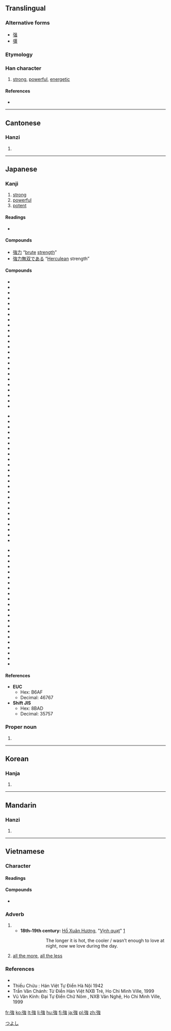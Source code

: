 {{also|强|彊}}
==Translingual==

===Alternative forms===
* [[强]]
* [[彊]]

===Etymology===
{{Han compound|弘|虫|c1=p|c2=s|t2=insect|ls=psc}}

===Han character===
{{Han char|rn=57|rad=弓|as=08|sn=11|four=1323<sub>6</sub>|canj=弓戈中戈 (NILI)|ids=⿰[[弓]][[𧈧]]}}

# [[strong]], [[powerful]], [[energetic]]

====References====
* {{Han ref|kx=0359.230|dkj=09815|hdz=20999.070|uh=5F37|ud=24375|bh=B16A|bd=45418}}

----

==Cantonese==

===Hanzi===
{{yue-hanzi|sim=强|jyut=[[goeng6]], [[koeng4]], [[koeng5]]|y=[[geung6]], [[keung4]], [[keung5]]}}

# {{defn|lang=yue|sort=弓08}}

----

==Japanese==

===Kanji===
{{ja-kanji|grade=2|rs=弓08}}

# [[strong]]
# [[powerful]]
# [[potent]]

====Readings====
* {{ja-readings
|goon=[[ごう]] (gō) < [[がう]] (gau)
|kanon=[[きょう]] (kyō) < [[きやう]] (kyau)
|toon=[[がん]] (gan) {{qualifier|non-[[w:Jōyō kanji|Jōyō]] reading}}
|kun=[[つよい]] (tsuyoi), [[しいる]] (shiiru), [[つよまる]] (tsuyomaru)}}

====Compounds====
* [[強力]] “[[brute]] [[strength]]”
* [[強力無双である]] “[[Herculean]] strength”

====Compounds====
{{top3}}
*{{l|ja|sc=Jpan|頑強|tr=がんきょう, gankyō}}
*{{l|ja|sc=Jpan|強圧|tr=きょうあつ, kyōatsu}}
*{{l|ja|sc=Jpan|強化|tr=きょうか, kyōka}}
*{{l|ja|sc=Jpan|強悍|tr=きょうかん, kyōkan}}
*{{l|ja|sc=Jpan|強諫|tr=こうれん, kōren}}
*{{l|ja|sc=Jpan|強顔|tr=きょうがん, kyōgan}}
*{{l|ja|sc=Jpan|強幹弱枝|tr=きょうかんじゃくし, kyōkanjakushi}}
*{{l|ja|sc=Jpan|強記|tr=きょうき, kyōki}}
*{{l|ja|sc=Jpan|強禦|tr=きょうぎょ, kyōgyo}}
*{{l|ja|sc=Jpan|強圉|tr=きょうぎょ, kyōgyo}}
*{{l|ja|sc=Jpan|強肩|tr=きょうけん, kyōken}}
*{{l|ja|sc=Jpan|強健|tr=きょうけん, kyōken}}
*{{l|ja|sc=Jpan|強権|tr=きょうけん, kyōken}}
*{{l|ja|sc=Jpan|強固|tr=きょうこ, kyōko}}
*{{l|ja|sc=Jpan|強行|tr=きょうこう, kyōkō}}
*{{l|ja|sc=Jpan|強攻|tr=きょうこう, kyōkō}}
*{{l|ja|sc=Jpan|強硬|tr=きょうこう, kyōkō}}
*{{l|ja|sc=Jpan|強梗|tr=きょうこう, kyōkō}}
*{{l|ja|sc=Jpan|強豪|tr=きょうごう, kyōgō}}
*{{l|ja|sc=Jpan|強行軍|tr=きょうこうぐん, kyōkōgun}}
*{{l|ja|sc=Jpan|強仕|tr=きょうし, kyōshi}}
*{{l|ja|sc=Jpan|強死|tr=きょうし, kyōshi}}
*{{l|ja|sc=Jpan|強志|tr=きょうし, kyōshi}}
*{{l|ja|sc=Jpan|強弱|tr=きょうじゃく, kyōjaku}}
{{mid3}}
*{{l|ja|sc=Jpan|強襲|tr=きょうしゅう, kyōshū}}
*{{l|ja|sc=Jpan|強恕|tr=きょうじょ, kyōjo}}
*{{l|ja|sc=Jpan|強靭|tr=きょうじん, kyōjin}}
*{{l|ja|sc=Jpan|強制|tr=きょうせい, kyōsei}}
*{{l|ja|sc=Jpan|強請|tr=きょうせい, kyōsei}}
*{{l|ja|sc=Jpan|強僭|tr=きょうせん, kyōsen}}
*{{l|ja|sc=Jpan|強壮|tr=きょうそう, kyōsō}}
*{{l|ja|sc=Jpan|強大|tr=きょうだい, kyōdai}}
*{{l|ja|sc=Jpan|強調|tr=きょうちょう, kyōchō}}
*{{l|ja|sc=Jpan|強弩|tr=きょうど, kyōdo}}
*{{l|ja|sc=Jpan|強忍|tr=きょうにん, kyōnin}}
*{{l|ja|sc=Jpan|強迫|tr=きょうはく, kyōhaku}}
*{{l|ja|sc=Jpan|強迫観念|tr=きょうはくかんねん, kyōhakukannen}}
*{{l|ja|sc=Jpan|強半|tr=きょうはん, kyōhan}}
*{{l|ja|sc=Jpan|強風|tr=きょうふう, kyōhū}}
*{{l|ja|sc=Jpan|強弁|tr=きょうべん, kyōben}}
*{{l|ja|sc=Jpan|強暴|tr=きょうぼう, kyōbō}}
*{{l|ja|sc=Jpan|強要|tr=きょうよう, kyōyō}}
*{{l|ja|sc=Jpan|強梁|tr=きょうりょう, kyōryō}}
*{{l|ja|sc=Jpan|強力|tr=きょうりょく, kyōryoku}}
*{{l|ja|sc=Jpan|強烈|tr=きょうれつ, kyōretsu}}
*{{l|ja|sc=Jpan|屈強|tr=くっきょう, kukkyō}}
*{{l|ja|sc=Jpan|堅強|tr=けんきょう, kenkyō}}
*{{l|ja|sc=Jpan|牽強|tr=けんきょう, kenkyō}}
{{mid3}}
*{{l|ja|sc=Jpan|件強|tr=けんきょう, kenkyō}}
*{{l|ja|sc=Jpan|強引|tr=ごういん, gōin}}
*{{l|ja|sc=Jpan|強姦|tr=ごうかん, gōkan}}
*{{l|ja|sc=Jpan|強情|tr=ごうじょう, gōjō}}
*{{l|ja|sc=Jpan|強訴|tr=ごうそ, gōso}}
*{{l|ja|sc=Jpan|強奪|tr=ごうだつ, gōdatsu}}
*{{l|ja|sc=Jpan|強談|tr=ごうだん, gōdan}}
*{{l|ja|sc=Jpan|強談威迫|tr=ごうだにはく, gōdanihaku}}
*{{l|ja|sc=Jpan|強盗|tr=ごうとう, gōtō}}
*{{l|ja|sc=Jpan|強飯|tr=こわめし, kowameshi}}
*{{l|ja|sc=Jpan|強欲|tr=ごうよく, gōyoku}}
*{{l|ja|sc=Jpan|強力犯|tr=ごうりきはん, gōrikihan}}
*{{l|ja|sc=Jpan|強強|tr=つよつよ, tsuyotsuyo}}
*{{l|ja|sc=Jpan|強談判|tr=こわだんぱん, kowadanpan}}
*{{l|ja|sc=Jpan|強面|tr=こわもて, kowamote}}
*{{l|ja|sc=Jpan|強気|tr=つよき, tsuyoki}}
*{{l|ja|sc=Jpan|強腰|tr=つよごし, tsuyogosi}}
*{{l|ja|sc=Jpan|強吟|tr=つよぎん, tsuyogin}}
*{{l|ja|sc=Jpan|富強|tr=ふきょう, hukyō}}
*{{l|ja|sc=Jpan|勉強|tr=べんきょう, benkyō}}
*{{l|ja|sc=Jpan|補強|tr=ほきょう, hokyō}}
*{{l|ja|sc=Jpan|列強|tr=れっきょう, rekkyō}}
{{bottom}}

====References====
* '''EUC'''
** Hex: B6AF
** Decimal: 46767
* '''Shift JIS'''
** Hex: 8BAD
** Decimal: 35757

===Proper noun===
{{ja-pos|k|proper|hira=つよし|rom=Tsuyoshi}}

# {{given name|male|lang=ja}}

[[Category:Japanese male given names|つよし]]

----

==Korean==

===Hanja===
{{ko-hanja|hangeul=강|eumhun=|rv=gang|mr=kang|y=kang}}

# {{defn|lang=ko|sort=弓08}}

----

==Mandarin==

===Hanzi===
{{cmn-hanzi|sim=强|pin=[[jiàng]] ([[jiang4]]), [[qiáng]] ([[qiang2]]), [[qiǎng]] ([[qiang3]])|wg=chiang<sup>4</sup>, ch'iang<sup>2</sup>, ch'iang<sup>3</sup>}}

# {{defn|lang=cmn|sort=弓08}}

----

==Vietnamese==

===Character===
{{rfc-header|Nom character|lang=vi}}

====Readings====
{{vi-readings|hanviet=cường, cưỡng|nom=cượng, cướng, gắng, cường, gàn, ngượng, cưỡng, gương, gượng, gàng, càng|rs=弓08}}

====Compounds====
* {{vi-l|強國|cường quốc}}

===Adverb===
{{vi-adv|sc=Hani|càng|rs=弓08}}

# {{non-gloss definition|lang=vi|With a [[comparative]] or verb phrase, establishes a parallel with one or more other such comparatives.}}
#* '''18th–19th century:''' [[w:Hồ Xuân Hương|Hồ Xuân Hương]], "[[s:vi:Vịnh cái quạt|Vịnh quạt]]" [http://nomfoundation.org/vn/du-an-nom/Ho-Xuan-Huong/Tho-Ho-Xuan-Huong/22-Vinh_quat]
#*: {{vi-ruby|強燶包饒辰強沫/要店諸斐吏要𣈜|càng nóng bao nhiêu thời càng mát / yêu đêm chưa phỉ lại yêu ngày}}
#*:: The longer it is hot, the cooler / wasn’t enough to love at night, now we love during the day.
# [[all the more]], [[all the less]]

===References===
* {{R:WinVNKey:Lê Sơn Thanh}}
* Thiều Chửu : Hán Việt Tự Điển  Hà Nội 1942
* Trần Văn Chánh: Từ Điển Hán Việt NXB Trẻ, Ho Chi Minh Ville, 1999
* Vũ Văn Kính: Đại Tự Điển Chữ Nôm , NXB Văn Nghệ, Ho Chi Minh Ville, 1999

[[fr:強]]
[[ko:強]]
[[lt:強]]
[[li:強]]
[[hu:強]]
[[fj:強]]
[[ja:強]]
[[pl:強]]
[[zh:強]]